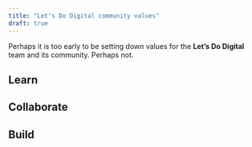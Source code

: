 ```yaml
---
title: "Let's Do Digital community values"
draft: true
---
```


Perhaps it is too early to be setting down values for the **Let's Do Digital** team and its community. Perhaps not.

## Learn

## Collaborate

## Build
